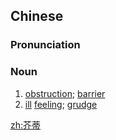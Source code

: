 ==Chinese==
{{zh-forms}}

===Pronunciation===
{{zh-pron
|m=jièdì
|c=gaai3 dai3
|cat=n
}}

===Noun===
{{zh-noun}}

# [[obstruction]]; [[barrier]]
# [[ill]] [[feeling]]; [[grudge]]

[[zh:芥蒂]]